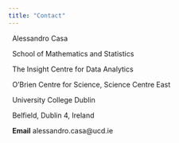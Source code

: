 ```yaml
---
title: "Contact"
---
```

&nbsp;
Alessandro Casa <br>

&nbsp;
School of Mathematics and Statistics <br>

&nbsp;
The Insight Centre for Data Analytics <br>

&nbsp;
O'Brien Centre for Science, Science Centre East <br>

&nbsp;
University College Dublin <br>

&nbsp;
Belfield, Dublin 4, Ireland <br>

&nbsp;
**Email** alessandro.casa@ucd.ie
